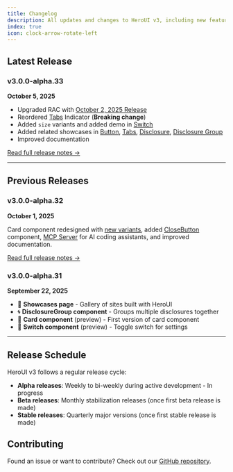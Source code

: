 ```yaml
---
title: Changelog
description: All updates and changes to HeroUI v3, including new features, fixes, and breaking changes.
index: true
icon: clock-arrow-rotate-left
---
```


## Latest Release


### v3.0.0-alpha.33

**October 5, 2025**

- Upgraded RAC with [October 2, 2025 Release](https://react-spectrum.adobe.com/releases/2025-10-02.html)
- Reordered [Tabs](/docs/components/tabs) Indicator (**Breaking change**)
- Added `size` variants and added demo in [Switch](/docs/components/switch#sizes)
- Added related showcases in [Button](/docs/components/button), [Tabs](/docs/components/tabs), [Disclosure](/docs/components/disclosure), [Disclosure Group](/docs/components/disclosure-group)
- Improved documentation


[Read full release notes →](/docs/changelog/v3-0-0-alpha-33)

---

## Previous Releases

### v3.0.0-alpha.32

**October 1, 2025**


Card component redesigned with [new variants](/docs/components/card), added [CloseButton](/docs/components/close-button) component, [MCP Server](/docs/ui-for-agents/mcp-server) for AI coding assistants, and improved documentation.

[Read full release notes →](/docs/changelog/v3-0-0-alpha-32)

### v3.0.0-alpha.31

**September 22, 2025**

- 🎨 **Showcases page** - Gallery of sites built with HeroUI
- 🌀 **DisclosureGroup component** - Groups multiple disclosures together
- 📇 **Card component** (preview) - First version of card component
- 🔀 **Switch component** (preview) - Toggle switch for settings

---

## Release Schedule

HeroUI v3 follows a regular release cycle:

- **Alpha releases**: Weekly to bi-weekly during active development - In progress
- **Beta releases**: Monthly stabilization releases (once first beta release is made)
- **Stable releases**: Quarterly major versions (once first stable release is made)

## Contributing

Found an issue or want to contribute? Check out our [GitHub repository](https://github.com/heroui-inc/heroui).